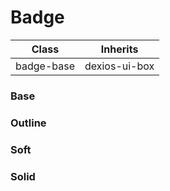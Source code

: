 
<Meta of={BadgeStories} />

# Badge

| Class      | Inherits      |
| ---------- | ------------- |
| badge-base | dexios-ui-box |

### Base

<Canvas withToolbar of={BadgeStories.BadgeBase} />

### Outline

<Canvas withToolbar of={BadgeStories.BadgeOutline} />

### Soft

<Canvas withToolbar of={BadgeStories.BadgeSoft} />

### Solid

<Canvas withToolbar of={BadgeStories.BadgeSolid} />

